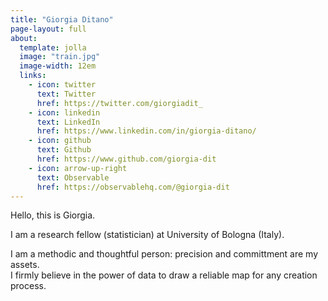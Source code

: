 ```yaml
---
title: "Giorgia Ditano"
page-layout: full
about:
  template: jolla
  image: "train.jpg" 
  image-width: 12em
  links:
    - icon: twitter
      text: Twitter
      href: https://twitter.com/giorgiadit_
    - icon: linkedin
      text: LinkedIn
      href: https://www.linkedin.com/in/giorgia-ditano/
    - icon: github
      text: Github
      href: https://www.github.com/giorgia-dit
    - icon: arrow-up-right
      text: Observable
      href: https://observablehq.com/@giorgia-dit
---
```


Hello, this is Giorgia.

I am a research fellow (statistician) at University of Bologna (Italy). 

I am a methodic and thoughtful person: precision and committment are my assets. \   
I firmly believe in the power of data to draw a reliable map for any creation process.
